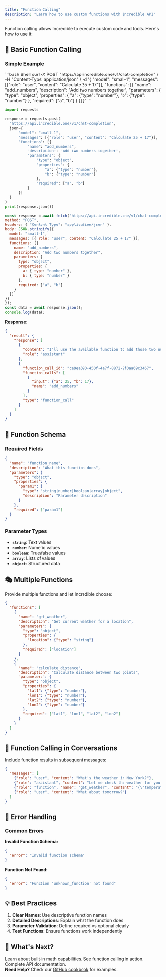 ```yaml
---
title: "Function Calling"
description: "Learn how to use custom functions with Incredible API"
---
```


Function calling allows Incredible to execute custom code and tools. Here's how to use it:

## 🚀 Basic Function Calling

### Simple Example

<CodeGroup>
  ```bash Shell
curl -X POST "https://api.incredible.one/v1/chat-completion" \
  -H "Content-Type: application/json" \
  -d '{
    "model": "small-1",
    "messages": [{"role": "user", "content": "Calculate 25 + 17"}],
    "functions": [{
      "name": "add_numbers",
      "description": "Add two numbers together",
      "parameters": {
        "type": "object",
        "properties": {
          "a": {"type": "number"},
          "b": {"type": "number"}
        },
        "required": ["a", "b"]
      }
    }]
  }'
  ```

  ```python Python
import requests

response = requests.post(
    "https://api.incredible.one/v1/chat-completion",
    json={
        "model": "small-1",
        "messages": [{"role": "user", "content": "Calculate 25 + 17"}],
        "functions": [{
            "name": "add_numbers",
            "description": "Add two numbers together",
            "parameters": {
                "type": "object",
                "properties": {
                    "a": {"type": "number"},
                    "b": {"type": "number"}
                },
                "required": ["a", "b"]
            }
        }]
    }
)
print(response.json())
  ```

  ```javascript JavaScript
const response = await fetch("https://api.incredible.one/v1/chat-completion", {
  method: "POST",
  headers: { "Content-Type": "application/json" },
  body: JSON.stringify({
    model: "small-1",
    messages: [{ role: "user", content: "Calculate 25 + 17" }],
    functions: [{
      name: "add_numbers",
      description: "Add two numbers together",
      parameters: {
        type: "object",
        properties: {
          a: { type: "number" },
          b: { type: "number" }
        },
        required: ["a", "b"]
      }
    }]
  })
});
const data = await response.json();
console.log(data);
  ```
</CodeGroup>

**Response:**
```json
{
  "result": {
    "response": [
      {
        "content": "I'll use the available function to add those two numbers for you.",
        "role": "assistant"
      },
      {
        "function_call_id": "ce9ea390-450f-4a7f-8872-2f0aa69c3467",
        "function_calls": [
          {
            "input": {"a": 25, "b": 17},
            "name": "add_numbers"
          }
        ],
        "type": "function_call"
      }
    ]
  }
}
```

## 🔧 Function Schema

### Required Fields

```json
{
  "name": "function_name",
  "description": "What this function does",
  "parameters": {
    "type": "object",
    "properties": {
      "param1": {
        "type": "string|number|boolean|array|object",
        "description": "Parameter description"
      }
    },
    "required": ["param1"]
  }
}
```

### Parameter Types

- **`string`**: Text values
- **`number`**: Numeric values
- **`boolean`**: True/false values
- **`array`**: Lists of values
- **`object`**: Structured data

## 🎭 Multiple Functions

Provide multiple functions and let Incredible choose:

```json
{
  "functions": [
    {
      "name": "get_weather",
      "description": "Get current weather for a location",
      "parameters": {
        "type": "object",
        "properties": {
          "location": {"type": "string"}
        },
        "required": ["location"]
      }
    },
    {
      "name": "calculate_distance",
      "description": "Calculate distance between two points",
      "parameters": {
        "type": "object",
        "properties": {
          "lat1": {"type": "number"},
          "lon1": {"type": "number"},
          "lat2": {"type": "number"},
          "lon2": {"type": "number"}
        },
        "required": ["lat1", "lon1", "lat2", "lon2"]
      }
    }
  ]
}
```

## 🔄 Function Calling in Conversations

Include function results in subsequent messages:

```json
{
  "messages": [
    {"role": "user", "content": "What's the weather in New York?"},
    {"role": "assistant", "content": "Let me check the weather for you."},
    {"role": "function", "name": "get_weather", "content": "{\"temperature\": 72, \"condition\": \"sunny\"}"},
    {"role": "user", "content": "What about tomorrow?"}
  ]
}
```

## 🚨 Error Handling

### Common Errors

**Invalid Function Schema:**
```json
{
  "error": "Invalid function schema"
}
```

**Function Not Found:**
```json
{
  "error": "Function 'unknown_function' not found"
}
```

## 💡 Best Practices

1. **Clear Names**: Use descriptive function names
2. **Detailed Descriptions**: Explain what the function does
3. **Parameter Validation**: Define required vs optional clearly
4. **Test Functions**: Ensure functions work independently

## 🎯 What's Next?

<div style={{ display: 'grid', gridTemplateColumns: 'repeat(3, minmax(0, 1fr))', gap: '16px' }}>
  <Card title="Mathematical Operations" icon="calculator" href="/guides/mathematical-operations">
    Learn about built-in math capabilities.
  </Card>
  <Card title="Examples" icon="file-code" href="/examples/function-calling">
    See function calling in action.
  </Card>
  <Card title="API Reference" icon="book" href="/api-reference/chat/completion">
    Complete API documentation.
  </Card>
</div>

<div style={{ border: '1px solid #FF6200', borderRadius: '12px', padding: '16px', margin: '16px 0', background: 'rgba(255, 98, 0, 0.08)' }}>
  <strong>Need Help?</strong> Check our <a href="https://github.com/Norditech-AB/Incredible-API-Cookbook" style={{color: '#FF6200'}}>GitHub cookbook</a> for examples.
</div>


